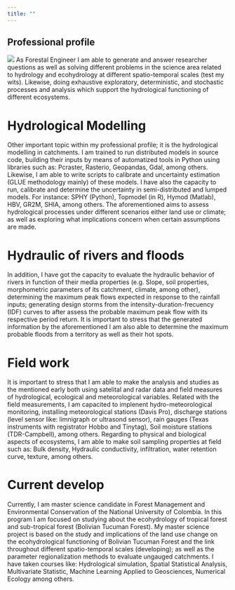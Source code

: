 ```yaml
---
title: ""
---
```


::: around-profile
::: text_param
::: contenedor
# Professional profile
:::
:::
:::

::: around-profile
::: text_param
::: contenedor
![](me2.png) As Forestal Engineer I am able to generate and answer researcher questions as well as solving different problems in the science area related to hydrology and ecohydrology at different spatio-temporal scales (test my wits). Likewise, doing exhaustive exploratory, deterministic, and stochastic processes and analysis which support the hydrological functioning of different ecosystems.

# Hydrological Modelling

Other important topic within my professional profile; it is the hydrological modelling in catchments. I am trained to run distributed models in source code, building their inputs by means of automatized tools in Python using libraries such as: Pcraster, Rasterio, Geopandas, Gdal, among others. Likewise, I am able to write scripts to calibrate and uncertainty estimation (GLUE methodology mainly) of these models. I have also the capacity to run, calibrate and determine the uncertainty in semi-distributed and lumped models. For instance: SPHY (Python), Topmodel (in R), Hymod (Matlab), HBV, GR2M, SHIA, among others. The aforementioned aims to assess hydrological processes under different scenarios either land use or climate; as well as exploring what implications concern when certain assumptions are made.

# Hydraulic of rivers and floods

In addition, I have got the capacity to evaluate the hydraulic behavior of rivers in function of their media properties (e.g. Slope, soil properties, morphometric parameters of its catchment, climate, among other), determining the maximum peak flows expected in response to the rainfall inputs; generating design storms from the intensity-duration-frecuency (IDF) curves to after assess the probable maximum peak flow with its respective period return. It is important to stress that the generated information by the aforementioned I am also able to determine the maximum probable floods from a territory as well as their hot spots.

# Field work

It is important to stress that I am able to make the analysis and studies as the mentioned early both using satelital and radar data and field measures of hydrological, ecological and meteorological variables. Related with the field measurements, I am capacited to implenent hydro-meteorological monitoring, installing meteorological stations (Davis Pro), discharge stations (level sensor like: limnigraph or ultrasond sensor), rain gauges (Texas instruments with registrator Hobbo and Tinytag), Soil moisture stations (TDR-Campbell), among others. Regarding to physical and biological aspects of ecosystems, I am able to make soil sampling properties at field such as: Bulk density, Hydraulic conductivity, infiltration, water retention curve, texture, among others.

# Current develop

Currently, I am master science candidate in Forest Management and Environmental Conservation of the National University of Colombia. In this program I am focused on studying about the ecohydrology of tropical forest and sub-tropical forest (Bolivian Tucuman Forest). My master science project is based on the study and implications of the land use change on the ecohydrological functioning of Bolivian Tucuman Forest and the link throughout different spatio-temporal scales (developing); as well as the parameter regionalization methods to evaluate ungauged catchments. I have taken courses like: Hydrological simulation, Spatial Statistical Analysis, Multivariate Statistic, Machine Learning Applied to Geosciences, Numerical Ecology among others.
:::
:::
:::
